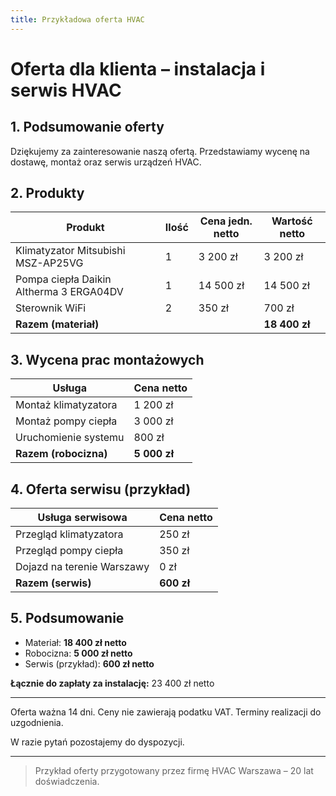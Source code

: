 ```yaml
---
title: Przykładowa oferta HVAC
---
```


# Oferta dla klienta – instalacja i serwis HVAC

## 1. Podsumowanie oferty

Dziękujemy za zainteresowanie naszą ofertą. Przedstawiamy wycenę na dostawę, montaż oraz serwis urządzeń HVAC.

## 2. Produkty

| Produkt                                 | Ilość | Cena jedn. netto | Wartość netto |
|------------------------------------------|-------|------------------|---------------|
| Klimatyzator Mitsubishi MSZ-AP25VG       | 1     | 3 200 zł         | 3 200 zł      |
| Pompa ciepła Daikin Altherma 3 ERGA04DV  | 1     | 14 500 zł        | 14 500 zł     |
| Sterownik WiFi                           | 2     | 350 zł           | 700 zł        |
| **Razem (materiał)**                     |       |                  | **18 400 zł** |

## 3. Wycena prac montażowych

| Usługa                    | Cena netto |
|---------------------------|------------|
| Montaż klimatyzatora      | 1 200 zł   |
| Montaż pompy ciepła       | 3 000 zł   |
| Uruchomienie systemu      | 800 zł     |
| **Razem (robocizna)**     | **5 000 zł**|

## 4. Oferta serwisu (przykład)

| Usługa serwisowa              | Cena netto |
|-------------------------------|------------|
| Przegląd klimatyzatora        | 250 zł     |
| Przegląd pompy ciepła         | 350 zł     |
| Dojazd na terenie Warszawy    | 0 zł       |
| **Razem (serwis)**            | **600 zł** |

## 5. Podsumowanie

- Materiał: **18 400 zł netto**
- Robocizna: **5 000 zł netto**
- Serwis (przykład): **600 zł netto**

**Łącznie do zapłaty za instalację:** 23 400 zł netto

---

Oferta ważna 14 dni. Ceny nie zawierają podatku VAT. Terminy realizacji do uzgodnienia.

W razie pytań pozostajemy do dyspozycji.

---

> Przykład oferty przygotowany przez firmę HVAC Warszawa – 20 lat doświadczenia.
